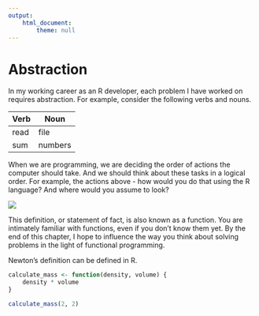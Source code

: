 ```yaml
---
output: 
    html_document:
        theme: null
---
```


# Abstraction

In my working career as an R developer, each problem I have worked on requires abstraction. For example, consider the following verbs and nouns.

| Verb | Noun    |
|------|---------|
| read | file    |
| sum  | numbers |

When we are programming, we are deciding the order of actions the computer should take. And we should think about these tasks in a logical order. For example, the actions above - how would you do that using the R language? And where would you assume to look?

![](images/principia_def.png){.img-fluid}

This definition, or statement of fact, is also known as a function. You are intimately familiar with functions, even if you don't know them yet. By the end of this chapter, I hope to influence the way you think about solving problems in the light of functional programming.

Newton's definition can be defined in R.

```r
calculate_mass <- function(density, volume) {
    density * volume
}

calculate_mass(2, 2)
```
